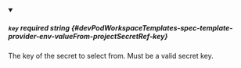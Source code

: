 
<details className="config-field" data-expandable="false" open>
<summary>

##### `key` <span className="config-field-required" data-required="true">required</span> <span className="config-field-type">string</span> <span className="config-field-default"></span> <span className="config-field-enum"></span> {#devPodWorkspaceTemplates-spec-template-provider-env-valueFrom-projectSecretRef-key}

The key of the secret to select from.  Must be a valid secret key.

</summary>



</details>
